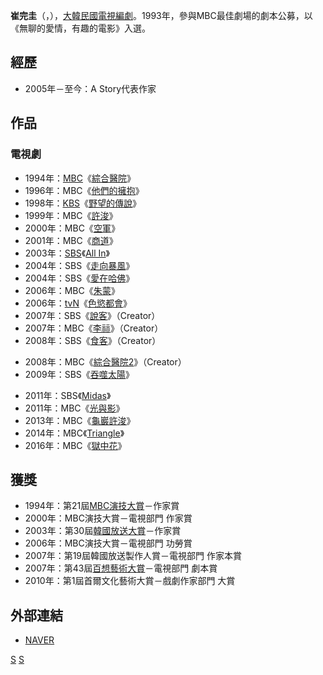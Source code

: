 {{藝人
| 姓名     = 崔完圭
| 類型     = 編劇
| 圖片     = 
| 圖片尺寸 = 
| 圖片簡介 = 
| 原名     = 
| 外文名   = 최완규
| 外文     = ko
| 羅馬拼音 = Choi Wan Kyu
| 英文名   = 
| 綽號     = 
| 其他藝名 = 
| 國籍     = {{ROK}}
| 民族     = 
| 籍貫     = 
| 出生日期 = {{birth_date_and_age|1964|8|18}}
| 出生地點 = 
| 職業     = [[編劇|編劇]]、[[作家|作家]]
| 語言     = [[韓语|韓语]]
| 教育程度 = 仁川大學英文系（輟學）
| 出身地   = 
| 出道作   = 
| 出道日期 = 
| 代表作   = 
| 活躍年代 = 1993年至今
}}

'''崔完圭'''（{{lang-ko|'''최완규'''}}，{{bd|1964年|8月18日}}），[[大韓民國|大韓民國]][[電視劇|電視]][[編劇|編劇]]。1993年，參與MBC最佳劇場的劇本公募，以《無聊的愛情，有趣的電影》入選。
== 經歷 ==
*2005年－至今：A Story代表作家

== 作品 ==
=== 電視劇 ===
*1994年：[[文化廣播_(韓國)|MBC]]《[[綜合醫院|綜合醫院]]》
*1996年：MBC《[[他們的擁抱|他們的擁抱]]》
*1998年：[[韓國放送公社|KBS]]《[[野望的傳說|野望的傳說]]》
*1999年：MBC《[[醫道|許浚]]》
*2000年：MBC《[[空軍_(韓國電視劇)|空軍]]》
*2001年：MBC《[[商道|商道]]》
*2003年：[[SBS_(韓國)|SBS]]《[[All_In_真愛賭注|All In]]》
*2004年：SBS《[[走向暴風|走向暴風]]》
*2004年：SBS《[[愛在哈佛|愛在哈佛]]》
*2006年：MBC《[[朱蒙_(電視劇)|朱蒙]]》
*2006年：[[tvN|tvN]]《[[色慾都會|色慾都會]]》
*2007年：SBS《[[說客_(電視劇)|說客]]》（Creator）
*2007年：MBC《[[李祘_(電視劇)|李祘]]》（Creator）
*2008年：SBS《[[食客_(電視劇)|食客]]》（Creator）
<!-- *2008年：KBS《[[風之國|風之國]]》 -->
*2008年：MBC《[[綜合醫院2|綜合醫院2]]》（Creator）
*2009年：SBS《[[吞噬太陽|吞噬太陽]]》
<!-- *2009年：KBS《[[IRIS_(電視劇)|IRIS]]》 -->
*2011年：SBS《[[Midas_(電視劇)|Midas]]》
*2011年：MBC《[[光與影|光與影]]》
*2013年：MBC《[[龜巖許浚|龜巖許浚]]》
*2014年：MBC《[[Triangle_(電視劇)|Triangle]]》
*2016年：MBC《[[獄中花|獄中花]]》

== 獲獎 ==
*1994年：第21屆[[MBC演技大賞|MBC演技大賞]]－作家賞
*2000年：MBC演技大賞－電視部門 作家賞
*2003年：第30屆[[韓國放送大賞|韓國放送大賞]]－作家賞
*2006年：MBC演技大賞－電視部門 功勞賞
*2007年：第19屆韓國放送製作人賞－電視部門 作家本賞
*2007年：第43屆[[百想藝術大賞|百想藝術大賞]]－電視部門 劇本賞
*2010年：第1屆首爾文化藝術大賞－戲劇作家部門 大賞

== 外部連結 ==
*[http://people.search.naver.com/search.naver?where=nexearch&query=%EC%B5%9C%EC%99%84%EA%B7%9C&sm=tab_etc&ie=utf8&key=PeopleService&os=108497 NAVER] {{Wayback|url=http://people.search.naver.com/search.naver?where=nexearch&query=%EC%B5%9C%EC%99%84%EA%B7%9C&sm=tab_etc&ie=utf8&key=PeopleService&os=108497 |date=20200418042719 }}{{ko}}
{{A Story}}
{{百想藝術大賞電視部門劇本賞}}
[[Category:韓國編劇|S]]
[[Category:崔姓|S]]